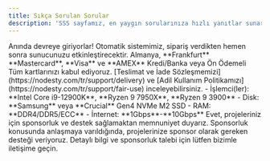 ```yaml
---
title: Sıkça Sorulan Sorular
description: 'SSS sayfamız, en yaygın sorularınıza hızlı yanıtlar sunar. Ürünlerimiz, hizmetlerimiz ve politikalarımız hakkında bilgi almak için bu sayfayı ziyaret edebilirsiniz.'
---
```


<AccordionGroup>
  <Accordion title="Kurulum ne kadar sürer?">
    Anında devreye giriyorlar! Otomatik sistemimiz, sipariş verdikten hemen sonra sunucunuzu etkinleştirecektir.
  </Accordion>

  <Accordion title="Hangi lokasyonlarda hizmet veriyorsunuz?">
    Almanya, **Frankfurt**
  </Accordion>

  <Accordion title="Hangi ödeme yöntemlerini kabul ediyorsunuz?">
    **Mastercard**, **Visa** ve **AMEX** Kredi/Banka veya Ön Ödemeli Tüm kartlarınızı kabul ediyoruz.
  </Accordion>

  <Accordion title="İade politikanız mevcut mu?">
    [Teslimat ve İade Sözleşmemizi](https://nodesty.com/tr/support/delivery) ve [Adil Kullanım Politikamızı](https://nodesty.com/tr/support/fair-use) inceleyebilirsiniz.
  </Accordion>

  <Accordion title="Hangi donanımları kullanıyorsunuz?">
    - İşlemci(ler): **Intel Core i9-12900K**, **Ryzen 9 7950X**, **Ryzen 9 3900**
    - Disk: **Samsung** veya **Crucial** Gen4 NVMe M2 SSD
    - RAM: **DDR4/DDR5/ECC**
    - İnternet: **1Gbps**-**10Gbps**
  </Accordion>

  <Accordion title="Projelerimize Sponsorluk Sağlıyor musunuz?">
    Evet, projeleriniz için sponsorluk ve destek sağlamaktan memnuniyet duyarız. Sponsorluk konusunda anlaşmaya varıldığında, projelerinize sponsor olarak gereken desteği veriyoruz. Detaylı bilgi ve sponsorluk talebi için lütfen bizimle iletişime geçin.
  </Accordion>
</AccordionGroup>
